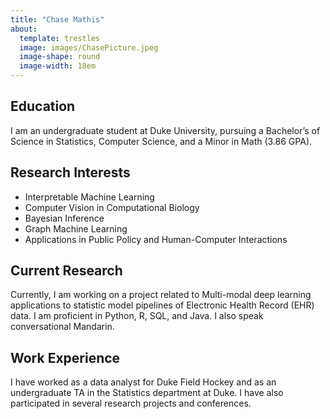 ```yaml
---
title: "Chase Mathis"
about:
  template: trestles
  image: images/ChasePicture.jpeg
  image-shape: round
  image-width: 18em
---
```


## Education
I am an undergraduate student at Duke University, pursuing a Bachelor's of Science in Statistics, Computer Science, and a Minor in Math (3.86 GPA).

## Research Interests

-   Interpretable Machine Learning
-   Computer Vision in Computational Biology
-   Bayesian Inference
-   Graph Machine Learning
-   Applications in Public Policy and Human-Computer Interactions

## Current Research 
Currently, I am working on a project related to Multi-modal deep learning applications to statistic model pipelines of Electronic Health Record (EHR) data. I am proficient in Python, R, SQL, and Java. I also speak conversational Mandarin.

## Work Experience
I have worked as a data analyst for Duke Field Hockey and as an undergraduate TA in the Statistics department at Duke. I have also participated in several research projects and conferences.





